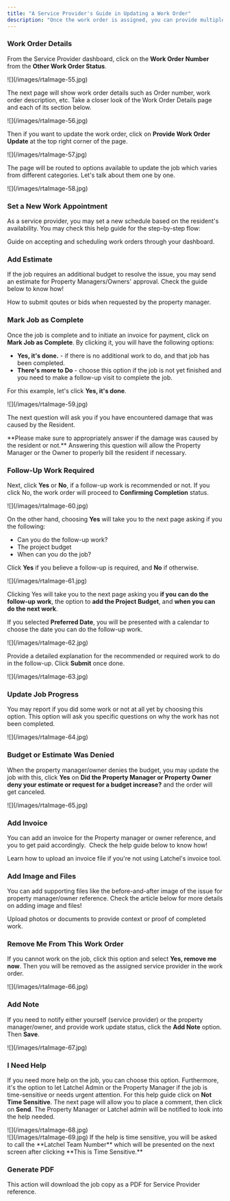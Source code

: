 ```yaml
---
title: "A Service Provider's Guide in Updating a Work Order"
description: "Once the work order is assigned, you can provide multiple updates on it. This guide will provide information on these work order updates."
---
```


### **Work Order Details**

From the Service Provider dashboard, click on the **Work Order Number** from the **Other Work Order Status**.

<Frame>
  ![](/images/rtaImage-55.jpg)
</Frame>

The next page will show work order details such as Order number, work order description, etc. Take a closer look of the Work Order Details page and each of its section below.

<Frame>
  ![](/images/rtaImage-56.jpg)
</Frame>

Then if you want to update the work order, click on **Provide Work Order Update** at the top right corner of the page.

<Frame>
  ![](/images/rtaImage-57.jpg)
</Frame>

The page will be routed to options available to update the job which varies from different categories. Let's talk about them one by one.

<Frame>
  ![](/images/rtaImage-58.jpg)
</Frame>

### **Set a New Work Appointment**

As a service provider, you may set a new schedule based on the resident's availability. You may check this help guide for the step-by-step flow:

<Card title="How to Accept and Schedule Work Orders (Service Providers)" icon="calendar-clock" iconType="duotone" href="/s/topic/0TO5e000000h9wpGAA/How-to-Accept-and-Schedule-Work-Orders">
  Guide on accepting and scheduling work orders through your dashboard.
</Card>

### **Add Estimate**

If the job requires an additional budget to resolve the issue, you may send an estimate for Property Managers/Owners' approval. Check the guide below to know how\!

<Card title="Submitting an Estimate or Bid on a Work Order (Service Provider)" icon="money-bill-trend-up" iconType="duotone" color="#ff9b8a" href="/s/topic/0TO5e000000h9wpGAA/How-Can-a-Service-Provider-Submit-an-Estimate-or-a-Bid">
  How to submit qoutes or bids when requested by the property manager.
</Card>

### **Mark Job as Complete**

Once the job is complete and to initiate an invoice for payment, click on **Mark Job as Complete**. By clicking it, you will have the following options:

- **Yes, it's done.** - if there is no additional work to do, and that job has been completed.
- **There's more to Do** - choose this option if the job is not yet finished and you need to make a follow-up visit to complete the job.

For this example, let's click **Yes, it's done**.

<Frame>
  ![](/images/rtaImage-59.jpg)
</Frame>

The next question will ask you if you have encountered damage that was caused by the Resident.

<Warning>
  **Please make sure to appropriately answer if the damage was caused by the resident or not.**  Answering this question will allow the Property Manager or the Owner to properly bill the resident if necessary.
</Warning>

### **Follow-Up Work Required**

Next, click **Yes** or **No**, if a follow-up work is recommended or not. If you click No, the work order will proceed to **Confirming Completion** status.

<Frame>
  ![](/images/rtaImage-60.jpg)
</Frame>

On the other hand, choosing **Yes** will take you to the next page asking if you the following:

- Can you do the follow-up work?
- The project budget
- When can you do the job?

Click **Yes** if you believe a follow-up is required, and **No** if otherwise.

<Frame>
  ![](/images/rtaImage-61.jpg)
</Frame>

Clicking Yes will take you to the next page asking you **if you can do the follow-up work**, the option to **add the Project Budget**, and **when you can do the next work**. 

If you selected **Preferred Date**, you will be presented with a calendar to choose the date you can do the follow-up work.

<Frame>
  ![](/images/rtaImage-62.jpg)
</Frame>

Provide a detailed explanation for the recommended or required work to do in the follow-up. Click **Submit** once done.

<Frame>
  ![](/images/rtaImage-63.jpg)
</Frame>

### **Update Job Progress**

You may report if you did some work or not at all yet by choosing this option. This option will ask you specific questions on why the work has not been completed. 

<Frame>
  ![](/images/rtaImage-64.jpg)
</Frame>

### **Budget or Estimate Was Denied**

When the property manager/owner denies the budget, you may update the job with this, click **Yes** on **Did the Property Manager or Property Owner deny your estimate or request for a budget increase?** and the order will get canceled.

<Frame>
  ![](/images/rtaImage-65.jpg)
</Frame>

### **Add Invoice**

You can add an invoice for the Property manager or owner reference, and you to get paid accordingly.  Check the help guide below to know how\!

<Card title="Uploading an Invoice (Service Providers)" icon="file-invoice" iconType="duotone" color="#ff9b8a" href="/s/topic/0TO5e000000h9wpGAA/How-to-Upload-an-Invoice">
  Learn how to upload an invoice file if you're not using Latchel's invoice tool.
</Card>

### **Add Image and Files**

You can add supporting files like the before-and-after image of the issue for property manager/owner reference. Check the article below for more details on adding image and files\!

<Card title="Adding Images/Files to a Work Order (Service Providers)" icon="image" iconType="duotone" color="#ff9b8a" href="/s/topic/0TO5e000000h9wpGAA/How-to-Add-Images-Files-to-a-Work-Order">
  Upload photos or documents to provide context or proof of completed work.
</Card>

### **Remove Me From This Work Order**

If you cannot work on the job, click this option and select **Yes, remove me now**. Then you will be removed as the assigned service provider in the work order. 

<Frame>
  ![](/images/rtaImage-66.jpg)
</Frame>

### **Add Note**

If you need to notify either yourself (service provider) or the property manager/owner, and provide work update status, click the **Add Note** option. Then **Save**.

<Frame>
  ![](/images/rtaImage-67.jpg)
</Frame>

### **I Need Help**

If you need more help on the job, you can choose this option. Furthermore, it's the option to let Latchel Admin or the Property Manager if the job is time-sensitive or needs urgent attention. For this help guide click on **Not Time Sensitive**. The next page will allow you to place a comment, then click on **Send**. The Property Manager or Latchel admin will be notified to look into the help needed. 

<Frame>
  ![](/images/rtaImage-68.jpg)
</Frame>

<br />

<Frame>
  ![](/images/rtaImage-69.jpg)
</Frame>

<Note>
  If the help is time sensitive, you will be asked to call the **Latchel Team Number** which will be presented on the next screen after clicking **This is Time Sensitive.**
</Note>

### **Generate PDF**

This action will download the job copy as a PDF for Service Provider reference.